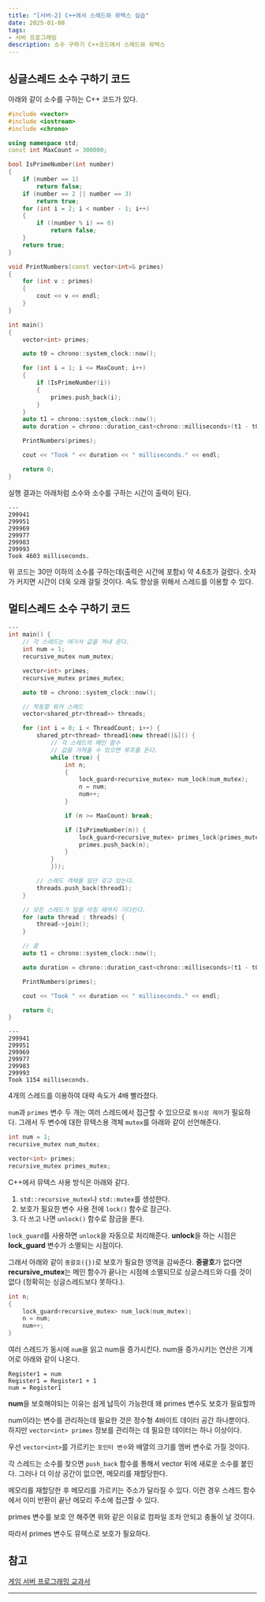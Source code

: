 ```yaml
---
title: "[서버-2] C++에서 스레드와 뮤텍스 실습"
date: 2025-01-08
tags:
- 서버 프로그래밍
description: 소수 구하기 C++코드에서 스레드와 뮤텍스
---
```

## 싱글스레드 소수 구하기 코드
아래와 같이 소수를 구하는 C++ 코드가 있다.
```cpp
#include <vector>
#include <iostream>
#include <chrono>

using namespace std;
const int MaxCount = 300000;

bool IsPrimeNumber(int number)
{
    if (number == 1)
        return false;
    if (number == 2 || number == 3)
        return true;
    for (int i = 2; i < number - 1; i++)
    {
        if ((number % i) == 0)
            return false;
    }
    return true;
}

void PrintNumbers(const vector<int>& primes)
{
    for (int v : primes)
    {
        cout << v << endl;
    }
}

int main()
{
    vector<int> primes;

    auto t0 = chrono::system_clock::now();

    for (int i = 1; i <= MaxCount; i++)
    {
        if (IsPrimeNumber(i))
        {
            primes.push_back(i);
        }
    }
    auto t1 = chrono::system_clock::now();
    auto duration = chrono::duration_cast<chrono::milliseconds>(t1 - t0).count();

    PrintNumbers(primes);

    cout << "Took " << duration << " milliseconds." << endl;

    return 0;
}
```

실행 결과는 아래처럼 소수와 소수를 구하는 시간이 출력이 된다.
```
···
299941
299951
299969
299977
299983
299993
Took 4603 milliseconds.
```

위 코드는 30만 이하의 소수를 구하는데(출력은 시간에 포함x) 약 4.6초가 걸렸다. 숫자가 커지면 시간이 더욱 오래 걸릴 것이다. 속도 향상을 위해서 스레드를 이용할 수 있다.
## 멀티스레드 소수 구하기 코드
```cpp
···
int main() {
    // 각 스레드는 여기서 값을 꺼내 온다.
    int num = 1;
    recursive_mutex num_mutex;

    vector<int> primes;
    recursive_mutex primes_mutex;

    auto t0 = chrono::system_clock::now();

    // 작동할 워커 스레드
    vector<shared_ptr<thread>> threads;

    for (int i = 0; i < ThreadCount; i++) {
        shared_ptr<thread> thread1(new thread([&]() {
            // 각 스레드의 메인 함수
            // 값을 가져올 수 있으면 루프를 돈다.
            while (true) {
                int n;
                {
                    lock_guard<recursive_mutex> num_lock(num_mutex);
                    n = num;
                    num++;
                }

                if (n >= MaxCount) break;

                if (IsPrimeNumber(n)) {
                    lock_guard<recursive_mutex> primes_lock(primes_mutex);
                    primes.push_back(n);
                }
            }
            }));

        // 스레드 객체를 일단 갖고 있는다.
        threads.push_back(thread1);
    }

    // 모든 스레드가 일을 마칠 때까지 기다린다.
    for (auto thread : threads) {
        thread->join();
    }

    // 끝
    auto t1 = chrono::system_clock::now();

    auto duration = chrono::duration_cast<chrono::milliseconds>(t1 - t0).count();

    PrintNumbers(primes);

    cout << "Took " << duration << " milliseconds." << endl;

    return 0;
}
```

```
···
299941
299951
299969
299977
299983
299993
Took 1154 milliseconds.
```

4개의 스레드를 이용하여 대략 속도가 4배 빨라졌다.

`num`과 `primes` 변수 두 개는 여러 스레드에서 접근할 수 있으므로 `동시성 제어`가 필요하다. 그래서 두 변수에 대한 뮤텍스용 객체 `mutex`를 아래와 같이 선언해준다.
```cpp
int num = 1;
recursive_mutex num_mutex;

vector<int> primes;
recursive_mutex primes_mutex;
```

C++에서 뮤텍스 사용 방식은 아래와 같다.
1. `std::recursive_mutex`나 `std::mutex`를 생성한다.
2. 보호가 필요한 변수 사용 전에 `lock()` 함수로 잠근다.
3. 다 쓰고 나면 `unlock()` 함수로 잠금을 푼다.

`lock_guard`를 사용하면 `unlock`을 자동으로 처리해준다. **unlock**을 하는 시점은 **lock_guard** 변수가 소멸되는 시점이다. 

그래서 아래와 같이 `중괄호({})`로 보호가 필요한 영역을 감싸준다. **중괄호**가 없다면 **recursive_mutex**는 메인 함수가 끝나는 시점에 소멸되므로 싱글스레드와 다를 것이 없다 (정확히는 싱글스레드보다 못하다.).
```cpp
int n;
{
    lock_guard<recursive_mutex> num_lock(num_mutex);
    n = num;
    num++;
}
```

여러 스레드가 동시에 `num`을 읽고 num을 증가시킨다. num을 증가시키는 연산은 기계어로 아래와 같이 나온다.
```
Register1 = num
Register1 = Register1 + 1
num = Register1
```

**num**을 보호해야되는 이유는 쉽게 납득이 가능한데 왜 primes 변수도 보호가 필요할까

num이라는 변수를 관리하는데 필요한 것은 정수형 4바이트 데이터 공간 하나뿐이다. 하지만 `vector<int> primes` 정보를 관리하는 데 필요한 데이터는 하나 이상이다.

우선 `vector<int>`를 가르키는 `포인터 변수`와 배열의 크기를 멤버 변수로 가질 것이다.

각 스레드는 소수를 찾으면 `push_back` 함수를 통해서 vector 뒤에 새로운 소수를 붙인다. 그러나 더 이상 공간이 없으면, 메모리를 재할당한다.

메모리를 재할당한 후 메모리를 가르키는 주소가 달라질 수 있다. 이런 경우 스레드 함수에서 이미 반환이 끝난 메모리 주소에 접근할 수 있다. 

primes 변수를 보호 안 해주면 위와 같은 이유로 컴파일 조차 안되고 충돌이 날 것이다. 

따라서 primes 변수도 뮤텍스로 보호가 필요하다. 

## 참고
[게임 서버 프로그래밍 교과서](https://search.shopping.naver.com/book/catalog/32442140250?cat_id=50010862&frm=PBOKPRO&query=%EA%B2%8C%EC%9E%84+%EC%84%9C%EB%B2%84+%ED%94%84%EB%A1%9C%EA%B7%B8%EB%9E%98%EB%B0%8D+%EA%B5%90%EA%B3%BC%EC%84%9C&NaPm=ct%3Dm5nogqww%7Cci%3D1cf092fa920a21f64a79fb798377b3dc4ecec93a%7Ctr%3Dboknx%7Csn%3D95694%7Chk%3De62cf94c9a272827ba1e28bb4acf80929b18ae57)
***